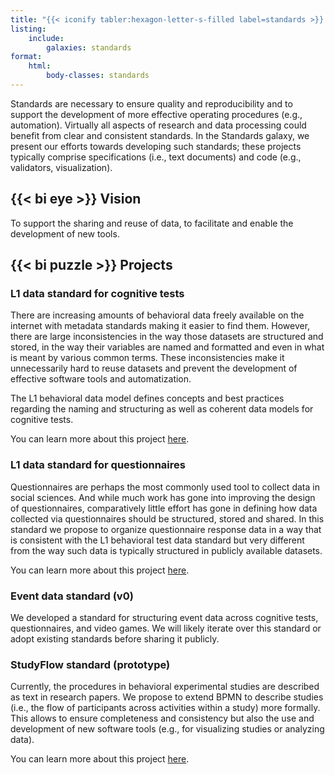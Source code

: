 ```yaml
---
title: "{{< iconify tabler:hexagon-letter-s-filled label=standards >}} Standards"
listing:
    include:
        galaxies: standards
format:
    html:
        body-classes: standards
---
```


Standards are necessary to ensure quality and reproducibility and to support the development of more effective operating procedures (e.g., automation). Virtually all aspects of research and data processing could benefit from clear and consistent standards. In the Standards galaxy, we present our efforts towards developing such standards; these projects typically comprise specifications (i.e., text documents) and code (e.g., validators, visualization).


## {{< bi eye >}} Vision
To support the sharing and reuse of data, to facilitate and enable the development of new tools.

##  {{< bi puzzle >}} Projects

### L1 data standard for cognitive tests
There are increasing amounts of behavioral data freely available on the internet with metadata standards making it easier to find them. However, there are large inconsistencies in the way those datasets are structured and stored, in the way their variables are named and formatted and even in what is meant by various common terms. These inconsistencies make it unnecessarily hard to reuse datasets and prevent the development of effective software tools and automatization.

The L1 behavioral data model defines concepts and best practices regarding the naming and structuring as well as coherent data models for cognitive tests.

::: {.callout}
You can learn more about this project [here](https://behaverse.github.io/data-model).
:::

### L1 data standard for questionnaires
Questionnaires are perhaps the most commonly used tool to collect data in social sciences. And while much work has gone into improving the design of questionnaires, comparatively little effort has gone in defining how data collected via questionnaires should be structured, stored and shared. In this standard we propose to organize questionnaire response data in a way that is consistent with the L1 behavioral test data standard but very different from the way such data is typically structured in publicly available datasets. 

::: {.callout}
You can learn more about this project [here](https://behaverse.github.io/data-model).
:::


### Event data standard (v0)
We developed a standard for structuring event data across cognitive tests, questionnaires, and video games. We will likely iterate over this standard or adopt existing standards before sharing it publicly. 


### StudyFlow standard (prototype)
Currently, the procedures in behavioral experimental studies are described as text in research papers. We propose to extend BPMN to describe studies (i.e., the flow of participants across activities within a study) more formally. This allows to ensure completeness and consistency but also the use and development of new software tools (e.g., for visualizing studies or analyzing data).

::: {.callout}
You can learn more about this project [here](/standards/study-flow.qmd).
:::
